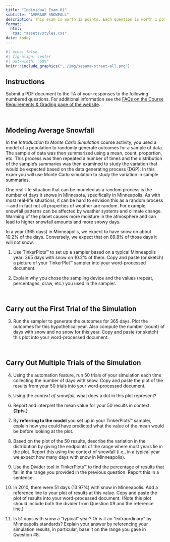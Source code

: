 ```yaml
---
title: "Individual Exam 01"
subtitle: "AVERAGE SNOWFALL"
description: This exam is worth 12 points. Each question is worth 1 point unless otherwise noted. <br /><br /> *Copyright EPSY 3264, 2024*
format:
  html:
   css: "assets/styles.css"
date: today
---
```


```r
#| echo: false
#| fig-align: center
#| out-width: "60%"
knitr::include_graphics("../img/sesame-street-all.png")
```


## Instructions

Submit a PDF document to the TA of your responses to the following numbered questions. For additional information see the [FAQs on the Course Requirements &amp; Grading page of the website](../grading.html#faqs).

<br />


## Modeling Average Snowfall

In the *Introduction to Monte Carlo Simulation* course activity, you used a model of a population to randomly generate outcomes for a sample of data. The sample of data was then summarized using a mean, count, proportion, etc. This process was then repeated a number of times and the distribution of the sample's summaries was then examined to study the variation that would be expected based on the data generating process (DGP). In this exam you will use Monte Carlo simulation to study the variation in sample summaries.

One real-life situation that can be modeled as a random process is the number of days it snows in Minnesota, specifically in Minneapolis. As with most real-life situations, it can be hard to envision this as a random process—and in fact not all properties of weather are random. For example, snowfall patterns can be affected by weather systems and climate change. Warming of the planet causes more moisture in the atmosphere and can lead to higher snowfall amounts and more snowy days.

In a year (365 days) in Minneapolis, we expect to have snow on about 10.2% of the days. Conversely, we expect that on 89.8% of those days it will not snow. 

1. Use TinkerPlots™ to set up a sampler based on a typical Minneapolis year: 365 days with snow on 10.2% of them. Copy and paste (or sketch)  a picture of your TinkerPlot™ sampler into your word-processed document. 

2. Explain why you chose the sampling device and the values (repeat, percentages, draw, etc.) you used in the sampler.  

<br />


## Carry out the First Trial of the Simulation

3. Run the sampler to generate the outcomes for 365 days. Plot the outcomes for this hypothetical year. Also compute the number (count) of days with snow and no snow for this year. Copy and paste (or sketch) this plot into your word-processed document.

<br />


## Carry Out Multiple Trials of the Simulation

4. Using the automation feature, run 50 trials of your simulation each time collecting the number of days with snow. Copy and paste the plot of the results from your 50 trials into your word-processed document.

5. Using the *context of snowfall*, what does a dot in this plot represent?

6. Report and interpret the mean value for your 50 results in context. **(2pts.)** 

7. By **referring to the model** you set up in your TinkerPlots&trade; sampler, explain how you could have predicted what the value of the mean would be before looking at the plot.

8. Based on the plot of the 50 results, describe the variation in the distribution by giving the endpoints of the range where most years lie in the plot. Report this using the context of snowfall (i.e., in a typical year we expect how many days with snow in Minneapolis).

9. Use the Divider tool in TinkerPlots&trade; to find the percentage of results that fall in the range you provided in the previous question. Report this in a sentence.

10. In 2010, there were 51 days (13.97%) with snow in Minneapolis. Add a reference line to your plot of results at this value. Copy and paste the plot of results into your word-processed document. (Note this plot should include both the divider from Question #9 and the reference line.) 

11. Is 51 days with snow a "typical" year? Or is it an "extraordinary" by Minneapolis standards? Explain your answer by referencing your simulation results, in particular, base it on the range you gave in Question #8. 






